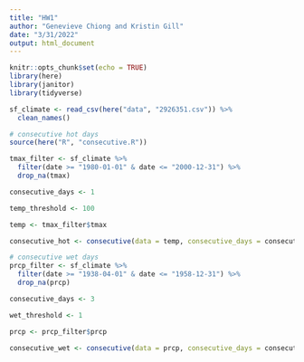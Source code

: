 ```yaml
---
title: "HW1"
author: "Genevieve Chiong and Kristin Gill"
date: "3/31/2022"
output: html_document
---
```


```r
knitr::opts_chunk$set(echo = TRUE)
library(here)
library(janitor)
library(tidyverse)
```

```r
sf_climate <- read_csv(here("data", "2926351.csv")) %>% 
  clean_names()
```

```r
# consecutive hot days
source(here("R", "consecutive.R"))

tmax_filter <- sf_climate %>% 
  filter(date >= "1980-01-01" & date <= "2000-12-31") %>% 
  drop_na(tmax)

consecutive_days <- 1

temp_threshold <- 100

temp <- tmax_filter$tmax

consecutive_hot <- consecutive(data = temp, consecutive_days = consecutive_days, threshold = temp_threshold)
```

```r
# consecutive wet days
prcp_filter <- sf_climate %>% 
  filter(date >= "1938-04-01" & date <= "1958-12-31") %>% 
  drop_na(prcp)

consecutive_days <- 3

wet_threshold <- 1

prcp <- prcp_filter$prcp

consecutive_wet <- consecutive(data = prcp, consecutive_days = consecutive_days, threshold = wet_threshold)
```

